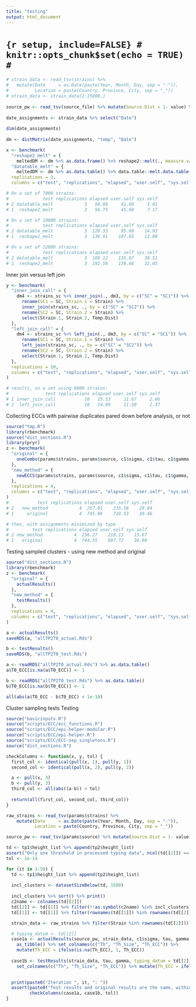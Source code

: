 ---
title: "testing"
output: html_document
---

# ```{r setup, include=FALSE}
# knitr::opts_chunk$set(echo = TRUE)
# ```

```{r}
# strain_data <- read_tsv(strains) %>% 
#   mutate(Date     = as.Date(paste(Year, Month, Day, sep = "-")),
#          Location = paste(Country, Province, City, sep = "_"))
# strain_data <- strain_data[1:15000,]
  
source_pw <- read_tsv(source_file) %>% mutate(Source.Dist = 1- value) %>% select(-value)
  
date_assignments <- strain_data %>% select("Date")
  
dim(date_assignments)
  
dm <- distMatrix(date_assignments, "temp", "Date")

x <- benchmark(
  "reshape2_melt" = {
    meltedDM <- dm %>% as.data.frame() %>% reshape2::melt(., measure.vars = colnames(.))}, 
  "datatable_melt" = {
    meltedDM <- dm %>% as.data.table() %>% data.table::melt.data.table(., measure.vars = colnames(.))}, 
  replications = 3, 
  columns = c("test", "replications", "elapsed", "user.self", "sys.self"))

# On a set of 7000 strains:
#             test replications elapsed user.self sys.self
# 2 datatable_melt            3   50.88     41.69     3.91
# 1  reshape2_melt            3   56.75     45.60     7.17

# On a set of 10000 strains:
#             test replications elapsed user.self sys.self
# 2 datatable_melt            3  120.33     95.60    14.93
# 1  reshape2_melt            3  136.91    107.65    13.00

# On a set of 12000 strains:
#             test replications elapsed user.self sys.self
# 2 datatable_melt            3  189.12    135.67    39.51
# 1  reshape2_melt            3  192.56    139.66    32.65
```

Inner join versus left join
```{r}
y <- benchmark(
  "inner_join_call" = {
    dm4 <- strains_sc %>% inner_join(., dm3, by = c("SC" = "SC1")) %>% 
      rename(SC1 = SC, Strain.1 = Strain) %>% 
      inner_join(strains_sc, ., by = c("SC" = "SC2")) %>% 
      rename(SC2 = SC, Strain.2 = Strain) %>% 
      select(Strain.1, Strain.2, Temp.Dist)
  }, 
  "left_join_call" = {
    dm4 <- strains_sc %>% left_join(., dm3, by = c("SC" = "SC1")) %>% 
      rename(SC1 = SC, Strain.1 = Strain) %>% 
      left_join(strains_sc, ., by = c("SC" = "SC2")) %>% 
      rename(SC2 = SC, Strain.2 = Strain) %>% 
      select(Strain.1, Strain.2, Temp.Dist)
  }, 
  replications = 10, 
  columns = c("test", "replications", "elapsed", "user.self", "sys.self")
)

# results, on a set using 6000 strains:
#              test replications elapsed user.self sys.self
# 1 inner_join_call           10   15.53     11.67     2.86
# 2  left_join_call           10   14.99     11.50     2.37
```

Collecting ECCs with pairwise duplicates pared down before analysis, or not
```{r}
source("tmp.R")
library(rbenchmark)
source("dist_sections.R")
library(pryr)
z <- benchmark(
  "original" = {
    oneCombo(params$strains, params$source, c1$sigma, c1$tau, c1$gamma, params$cpus, td)
  }, 
  "new_method" = {
    newECCS(params$strains, params$source, c1$sigma, c1$tau, c1$gamma, params$cpus, td)
  }, 
  replications = 4, 
  columns = c("test", "replications", "elapsed", "user.self", "sys.self")
)
#           test replications elapsed user.self sys.self
# 2   new_method            4  257.01    235.58    20.84
# 1     original            4  745.86    710.53    30.46

# then, with assignments minimized by type
#         test replications elapsed user.self sys.self
# 2 new_method            4  236.27    218.13    15.67
# 1   original            4  744.55    697.72    36.90
```

Testing sampled clusters - using new method and original
```{r}
source("dist_sections.R")
library(rbenchmark)
z <- benchmark(
  "original" = {
    actualResults()
  }, 
  "new_method" = {
    testResults()
  }, 
  replications = 4, 
  columns = c("test", "replications", "elapsed", "user.self", "sys.self")
)
```

```{r}
a <- actualResults()
saveRDS(a, "allTP2T0_actual.Rds")

b <- testResults()
saveRDS(b, "allTP2T0_test.Rds")
```


```{r}
a <- readRDS("allTP2T0_actual.Rds") %>% as.data.table()
a$T0_ECC[is.na(a$T0_ECC)] <- 1

b <- readRDS("allTP2T0_test.Rds") %>% as.data.table()
b$T0_ECC[is.na(b$T0_ECC)] <- 1

all(abs(a$T0_ECC - b$T0_ECC) < 1e-10)
```

Cluster sampling tests
Testing
```{r, message=FALSE}
source("basicinputs.R")
source("scripts/ECC/ecc_functions.R")
source("scripts/ECC/epi-helper-modular.R")
source("scripts/ECC/epi-helper.R")
source("scripts/ECC/ECC-sep_singletons.R")
source("dist_sections.R")

checkColumns <- function(x, y, tol) {
  first_col <- identical(pull(x, 1), pull(y, 1))
  second_col <- identical(pull(x, 2), pull(y, 2))

  a <- pull(x, 3)
  b <- pull(y, 3)
  third_col <- all(abs((a-b)) < tol)
    
  return(all(first_col, second_col, third_col))
}
```

```{r}
raw_strains <- read_tsv(params$strains) %>% 
    mutate(Date     = as.Date(paste(Year, Month, Day, sep = "-")), 
           Location = paste(Country, Province, City, sep = "_"))

source_pw <- read_tsv(params$source) %>% mutate(Source.Dist = 1- value) %>% select(-value)

td <- tp1$height_list %>% append(tp2$height_list)
assert("Only one threshold in processed typing data", ncol(td[[2]]) == 1)
tol <- 1e-14

for (it in 1:50) {
  td <- tp1$height_list %>% append(tp2$height_list)
  
  incl_clusters <- datasetSizeBelow(td, 1500)
  
  incl_clusters %>% sort() %>% print()
  c2name <- colnames(td[[2]])
  td[[2]] <- td[[2]] %>% filter(!!as.symbol(c2name) %in% incl_clusters)
  td[[1]] <- td[[1]] %>% filter(rownames(td[[1]]) %in% rownames(td[[2]]))

  strain_data <- raw_strains %>% filter(Strain %in% rownames(td[[2]]))

  # typing_datum <- td[[2]]
  case1a <- actualResults(source_pw, strain_data, c1$sigma, tau, gamma, typing_datum = td[[2]]) %>% 
    as_tibble() %>% set_colnames(c("Th", "Th_Size", "Th_ECC")) %>% 
    mutate(Th_ECC = ifelse(is.na(Th_ECC), 1, Th_ECC))
  
  case1b <- testResults(strain_data, tau, gamma, typing_datum = td[[2]]) %>% 
    set_colnames(c("Th", "Th_Size", "Th_ECC")) %>% mutate(Th_ECC = ifelse(is.na(Th_ECC), 1, Th_ECC))

  
  print(paste0("Iteration ", it, ": "))
  assert(paste0("Test results and original results are the same, within a tolerance of ", tol), 
         checkColumns(case1a, case1b, tol))
}

```


